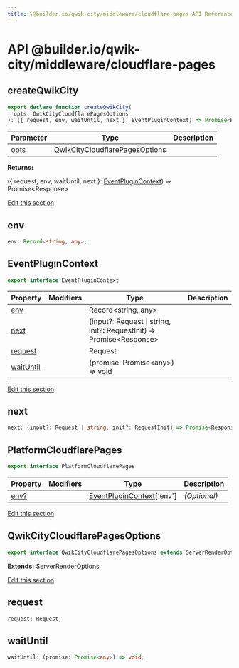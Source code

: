 ```yaml
---
title: \@builder.io/qwik-city/middleware/cloudflare-pages API Reference
---
```


# **API** @builder.io/qwik-city/middleware/cloudflare-pages

<h2 id="createqwikcity" data-kind="function" data-kind-label="F"><a aria-hidden="true" tabindex="-1" href="#createqwikcity"><span class="icon icon-link"></span></a>createQwikCity </h2>

```typescript
export declare function createQwikCity(
  opts: QwikCityCloudflarePagesOptions
): ({ request, env, waitUntil, next }: EventPluginContext) => Promise<Response>;
```

| Parameter | Type                                                              | Description |
| --------- | ----------------------------------------------------------------- | ----------- |
| opts      | [QwikCityCloudflarePagesOptions](#qwikcitycloudflarepagesoptions) |             |

**Returns:**

({ request, env, waitUntil, next }: [EventPluginContext](#eventplugincontext)) =&gt; Promise&lt;Response&gt;

<p class="api-edit"><a href="https://github.com/BuilderIO/qwik/tree/main/packages/qwik-city/middleware/cloudflare-pages/index.ts" target="_blanks">Edit this section</a></p>

<h2 id="eventplugincontext-env" data-kind="property-signature" data-kind-label="P"><a aria-hidden="true" tabindex="-1" href="#eventplugincontext-env"><span class="icon icon-link"></span></a>env </h2>

```typescript
env: Record<string, any>;
```

<h2 id="eventplugincontext" data-kind="interface" data-kind-label="I"><a aria-hidden="true" tabindex="-1" href="#eventplugincontext"><span class="icon icon-link"></span></a>EventPluginContext </h2>

```typescript
export interface EventPluginContext
```

| Property                                   | Modifiers | Type                                                                          | Description |
| ------------------------------------------ | --------- | ----------------------------------------------------------------------------- | ----------- |
| [env](#eventplugincontext-env)             |           | Record&lt;string, any&gt;                                                     |             |
| [next](#eventplugincontext-next)           |           | (input?: Request \| string, init?: RequestInit) =&gt; Promise&lt;Response&gt; |             |
| [request](#eventplugincontext-request)     |           | Request                                                                       |             |
| [waitUntil](#eventplugincontext-waituntil) |           | (promise: Promise&lt;any&gt;) =&gt; void                                      |             |

<p class="api-edit"><a href="https://github.com/BuilderIO/qwik/tree/main/packages/qwik-city/middleware/cloudflare-pages/index.ts" target="_blanks">Edit this section</a></p>

<h2 id="eventplugincontext-next" data-kind="property-signature" data-kind-label="P"><a aria-hidden="true" tabindex="-1" href="#eventplugincontext-next"><span class="icon icon-link"></span></a>next </h2>

```typescript
next: (input?: Request | string, init?: RequestInit) => Promise<Response>;
```

<h2 id="platformcloudflarepages" data-kind="interface" data-kind-label="I"><a aria-hidden="true" tabindex="-1" href="#platformcloudflarepages"><span class="icon icon-link"></span></a>PlatformCloudflarePages </h2>

```typescript
export interface PlatformCloudflarePages
```

| Property  | Modifiers | Type                                               | Description  |
| --------- | --------- | -------------------------------------------------- | ------------ |
| [env?](#) |           | [EventPluginContext](#eventplugincontext)\['env'\] | _(Optional)_ |

<p class="api-edit"><a href="https://github.com/BuilderIO/qwik/tree/main/packages/qwik-city/middleware/cloudflare-pages/index.ts" target="_blanks">Edit this section</a></p>

<h2 id="qwikcitycloudflarepagesoptions" data-kind="interface" data-kind-label="I"><a aria-hidden="true" tabindex="-1" href="#qwikcitycloudflarepagesoptions"><span class="icon icon-link"></span></a>QwikCityCloudflarePagesOptions </h2>

```typescript
export interface QwikCityCloudflarePagesOptions extends ServerRenderOptions
```

**Extends:** ServerRenderOptions

<p class="api-edit"><a href="https://github.com/BuilderIO/qwik/tree/main/packages/qwik-city/middleware/cloudflare-pages/index.ts" target="_blanks">Edit this section</a></p>

<h2 id="eventplugincontext-request" data-kind="property-signature" data-kind-label="P"><a aria-hidden="true" tabindex="-1" href="#eventplugincontext-request"><span class="icon icon-link"></span></a>request </h2>

```typescript
request: Request;
```

<h2 id="eventplugincontext-waituntil" data-kind="property-signature" data-kind-label="P"><a aria-hidden="true" tabindex="-1" href="#eventplugincontext-waituntil"><span class="icon icon-link"></span></a>waitUntil </h2>

```typescript
waitUntil: (promise: Promise<any>) => void;
```
